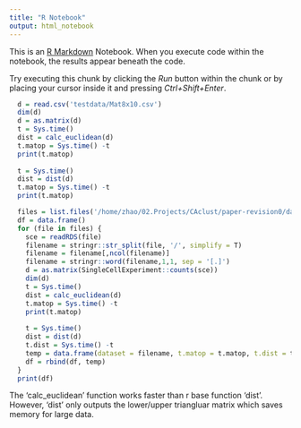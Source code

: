 ```yaml
---
title: "R Notebook"
output: html_notebook
---
```


This is an [R Markdown](http://rmarkdown.rstudio.com) Notebook. When you execute code within the notebook, the results appear beneath the code. 

Try executing this chunk by clicking the *Run* button within the chunk or by placing your cursor inside it and pressing *Ctrl+Shift+Enter*. 

```r
  d = read.csv('testdata/Mat8x10.csv')
  dim(d)
  d = as.matrix(d)
  t = Sys.time()
  dist = calc_euclidean(d)
  t.matop = Sys.time() -t
  print(t.matop)
  
  t = Sys.time()
  dist = dist(d)
  t.matop = Sys.time() -t
  print(t.matop)
```

```r
  files = list.files('/home/zhao/02.Projects/CAclust/paper-revision0/data/simulated/blockconst', pattern = '.rds', full.names = T)
  df = data.frame()
  for (file in files) {
    sce = readRDS(file)
    filename = stringr::str_split(file, '/', simplify = T)
    filename = filename[,ncol(filename)]
    filename = stringr::word(filename,1,1, sep = '[.]')
    d = as.matrix(SingleCellExperiment::counts(sce))
    dim(d)
    t = Sys.time()
    dist = calc_euclidean(d)
    t.matop = Sys.time() -t
    print(t.matop)
    
    t = Sys.time()
    dist = dist(d)
    t.dist = Sys.time() -t
    temp = data.frame(dataset = filename, t.matop = t.matop, t.dist = t.dist, diff = t.matop - t.dist)
    df = rbind(df, temp)
  }
  print(df)
```
The 'calc_euclidean' function works faster than r base function 'dist'.
However, 'dist' only outputs the lower/upper triangluar matrix which saves memory for large data.

